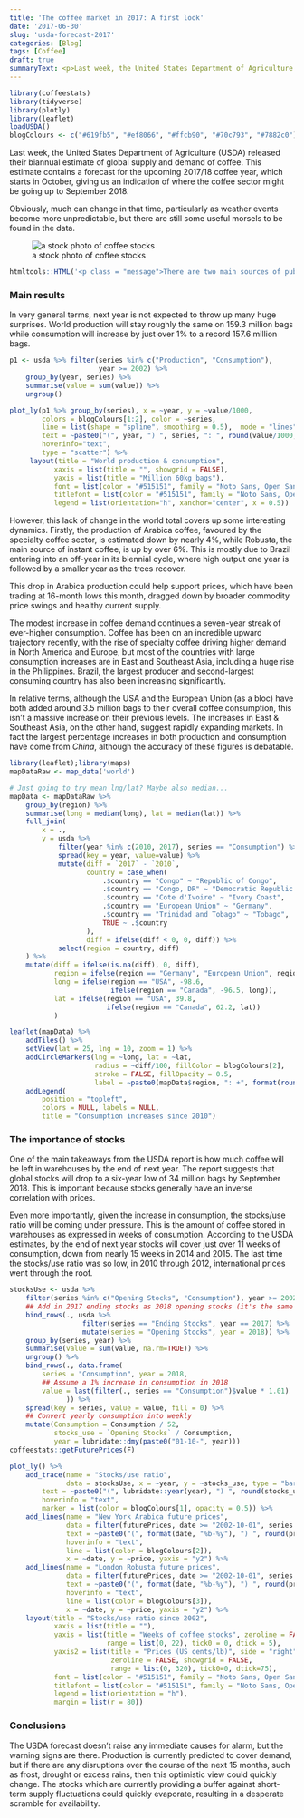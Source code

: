 ```yaml
---
title: 'The coffee market in 2017: A first look'
date: '2017-06-30'
slug: 'usda-forecast-2017'
categories: [Blog]
tags: [Coffee]
draft: true
summaryText: <p>Last week, the United States Department of Agriculture (USDA) released their biannual estimate of global supply and demand of coffee. This estimate contains a forecast for the upcoming 2017/18 coffee year, which starts in October, giving us an indication of where the coffee sector might be up to September 2018.<p>Obviously, much can change in that time, particularly as weather events become more unpredictable, but there are still some useful morsels to be found in the data.<p><img src="/img/coffee-stocks.png" alt="a stock photo of some coffee stocks" title="a stock photo of coffee stocks"/><p>
---
```


```r
library(coffeestats)
library(tidyverse)
library(plotly)
library(leaflet)
loadUSDA()
blogColours <- c("#619fb5", "#ef8066", "#ffcb90", "#70c793", "#7882c0")
```


Last week, the United States Department of Agriculture (USDA) released their biannual estimate of global supply and demand of coffee. This estimate contains a forecast for the upcoming 2017/18 coffee year, which starts in October, giving us an indication of where the coffee sector might be going up to September 2018. 

Obviously, much can change in that time, particularly as weather events become more unpredictable, but there are still some useful morsels to be found in the data. 

![a stock photo of coffee stocks](/img/coffee-stocks.png "a stock photo of some coffee stocks")

```r
htmltools::HTML('<p class = "message">There are two main sources of publicly available statistics for the coffee sector: the USDA and the ICO (International Coffee Organization). The USDA is generally known for being on the higher side of production estimates, while the ICO is more conservative in its outlook and doesn\'t tend to release production forecasts. The truth, as usual, is probably somewhere in between. </p>')
```

### Main results

In very general terms, next year is not expected to throw up many huge surprises. World production will stay roughly the same on 159.3 million bags while consumption will increase by just over 1% to a record 157.6 million bags. 

```r
p1 <- usda %>% filter(series %in% c("Production", "Consumption"),
                      year >= 2002) %>% 
    group_by(year, series) %>% 
    summarise(value = sum(value)) %>% 
    ungroup()
```
```r
plot_ly(p1 %>% group_by(series), x = ~year, y = ~value/1000, 
        colors = blogColours[1:2], color = ~series,
        line = list(shape = "spline", smoothing = 0.5),  mode = "lines",
        text = ~paste0("(", year, ") ", series, ": ", round(value/1000, 1), " million bags"),
        hoverinfo="text",
        type = "scatter") %>% 
     layout(title = "World production & consumption",
           xaxis = list(title = "", showgrid = FALSE),
           yaxis = list(title = "Million 60kg bags"),
           font = list(color = "#515151", family = "Noto Sans, Open Sans"),
           titlefont = list(color = "#515151", family = "Noto Sans, Open Sans", size = 15),
           legend = list(orientation="h", xanchor="center", x = 0.5))
```

However, this lack of change in the world total covers up some interesting dynamics. Firstly, the production of Arabica coffee, favoured by the specialty coffee sector, is estimated down by nearly 4%, while Robusta, the main source of instant coffee, is up by over 6%. This is mostly due to Brazil entering into an off-year in its biennial cycle, where high output one year is followed by a smaller year as the trees recover.

This drop in Arabica production could help support prices, which have been trading at 16-month lows this month, dragged down by broader commodity price swings and healthy current supply.

The modest increase in coffee demand continues a seven-year streak of ever-higher consumption. Coffee has been on an incredible upward trajectory recently, with the rise of specialty coffee driving higher demand in North America and Europe, but most of the countries with large consumption increases are in East and Southeast Asia, including a huge rise in the Philippines. Brazil, the largest producer and second-largest consuming country has also been increasing significantly. 

In relative terms, although the USA and the European Union (as a bloc) have both added around 3.5 million bags to their overall coffee consumption, this isn't a massive increase on their previous levels. The increases in East & Southeast Asia, on the other hand, suggest rapidly expanding markets. In fact the largest percentage increases in both production and consumption have come from *China*, although the accuracy of these figures is debatable. 

```r
library(leaflet);library(maps)
mapDataRaw <- map_data('world')

# Just going to try mean lng/lat? Maybe also median...
mapData <- mapDataRaw %>% 
    group_by(region) %>% 
    summarise(long = median(long), lat = median(lat)) %>% 
    full_join(
        x = .,
        y = usda %>% 
            filter(year %in% c(2010, 2017), series == "Consumption") %>% 
            spread(key = year, value=value) %>% 
            mutate(diff = `2017` - `2010`,
                   country = case_when(
                       .$country == "Congo" ~ "Republic of Congo",
                       .$country == "Congo, DR" ~ "Democratic Republic of the Congo",
                       .$country == "Cote d'Ivoire" ~ "Ivory Coast",
                       .$country == "European Union" ~ "Germany",
                       .$country == "Trinidad and Tobago" ~ "Tobago",
                       TRUE ~ .$country
                   ),
                   diff = ifelse(diff < 0, 0, diff)) %>% 
            select(region = country, diff)
    ) %>% 
    mutate(diff = ifelse(is.na(diff), 0, diff),
           region = ifelse(region == "Germany", "European Union", region),
           long = ifelse(region == "USA", -98.6, 
                         ifelse(region == "Canada", -96.5, long)),
           lat = ifelse(region == "USA", 39.8,
                        ifelse(region == "Canada", 62.2, lat))
           )
```
```r
leaflet(mapData) %>% 
    addTiles() %>% 
    setView(lat = 25, lng = 10, zoom = 1) %>%
    addCircleMarkers(lng = ~long, lat = ~lat, 
                     radius = ~diff/100, fillColor = blogColours[2],
                     stroke = FALSE, fillOpacity = 0.5,
                     label = ~paste0(mapData$region, ": +", format(round(diff/1000, 1), big.mark = ","), " million bags")) %>% 
    addLegend(
        position = "topleft",
        colors = NULL, labels = NULL,
        title = "Consumption increases since 2010")
```

### The importance of stocks

One of the main takeaways from the USDA report is how much coffee will be left in warehouses by the end of next year. The report suggests that global stocks will drop to a six-year low of 34 million bags by September 2018. This is important because stocks generally have an inverse correlation with prices. 

Even more importantly, given the increase in consumption, the stocks/use ratio will be coming under pressure. This is the amount of coffee stored in warehouses as expressed in weeks of consumption. According to the USDA estimates, by the end of next year stocks will cover just over 11 weeks of consumption, down from nearly 15 weeks in 2014 and 2015. The last time the stocks/use ratio was so low, in 2010 through 2012, international prices went through the roof. 

```r
stocksUse <- usda %>% 
    filter(series %in% c("Opening Stocks", "Consumption"), year >= 2002) %>% 
    ## Add in 2017 ending stocks as 2018 opening stocks (it's the same thing)
    bind_rows(., usda %>% 
                  filter(series == "Ending Stocks", year == 2017) %>% 
                  mutate(series = "Opening Stocks", year = 2018)) %>% 
    group_by(series, year) %>% 
    summarise(value = sum(value, na.rm=TRUE)) %>% 
    ungroup() %>% 
    bind_rows(., data.frame(
        series = "Consumption", year = 2018, 
        ## Assume a 1% increase in consumption in 2018
        value = last(filter(., series == "Consumption")$value * 1.01)
              )) %>% 
    spread(key = series, value = value, fill = 0) %>% 
    ## Convert yearly consumption into weekly
    mutate(Consumption = Consumption / 52,
           stocks_use = `Opening Stocks` / Consumption,
           year = lubridate::dmy(paste0("01-10-", year)))
coffeestats::getFuturePrices(F)

```
```r
plot_ly() %>% 
    add_trace(name = "Stocks/use ratio",
              data = stocksUse, x = ~year, y = ~stocks_use, type = "bar",
        text = ~paste0("(", lubridate::year(year), ") ", round(stocks_use, 1), " weeks"), 
        hoverinfo = "text",
        marker = list(color = blogColours[1], opacity = 0.5)) %>% 
    add_lines(name = "New York Arabica future prices",
              data = filter(futurePrices, date >= "2002-10-01", series == "arabica"),
              text = ~paste0("(", format(date, "%b-%y"), ") ", round(price, 2), " US cents/lb"),
              hoverinfo = "text",
              line = list(color = blogColours[2]),
              x = ~date, y = ~price, yaxis = "y2") %>% 
    add_lines(name = "London Robusta future prices",
              data = filter(futurePrices, date >= "2002-10-01", series == "robusta"),
              text = ~paste0("(", format(date, "%b-%y"), ") ", round(price, 2), " US cents/lb"),
              hoverinfo = "text",
              line = list(color = blogColours[3]),
              x = ~date, y = ~price, yaxis = "y2") %>% 
    layout(title = "Stocks/use ratio since 2002",
           xaxis = list(title = ""),
           yaxis = list(title = "Weeks of coffee stocks", zeroline = FALSE,
                        range = list(0, 22), tick0 = 0, dtick = 5),
           yaxis2 = list(title = "Prices (US cents/lb)", side = "right", overlaying = "y",
                         zeroline = FALSE, showgrid = FALSE, 
                         range = list(0, 320), tick0=0, dtick=75),
           font = list(color = "#515151", family = "Noto Sans, Open Sans"),
           titlefont = list(color = "#515151", family = "Noto Sans, Open Sans", size = 15),
           legend = list(orientation = "h"),
           margin = list(r = 80))


```

### Conclusions

The USDA forecast doesn't raise any immediate causes for alarm, but the warning signs are there. Production is currently predicted to cover demand, but if there are any disruptions over the course of the next 15 months, such as frost, drought or excess rains, then this optimistic view could quickly change. The stocks which are currently providing a buffer against short-term supply fluctuations could quickly evaporate, resulting in a desperate scramble for availability. 









